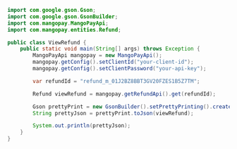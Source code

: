 ```java Java
import com.google.gson.Gson;
import com.google.gson.GsonBuilder;
import com.mangopay.MangoPayApi;
import com.mangopay.entities.Refund;

public class ViewRefund {
    public static void main(String[] args) throws Exception {
        MangoPayApi mangopay = new MangoPayApi();
        mangopay.getConfig().setClientId("your-client-id");
        mangopay.getConfig().setClientPassword("your-api-key");

        var refundId = "refund_m_01J2BZ8BBT3GV20FZES1B5Z7TM";

        Refund viewRefund = mangopay.getRefundApi().get(refundId);

        Gson prettyPrint = new GsonBuilder().setPrettyPrinting().create();
        String prettyJson = prettyPrint.toJson(viewRefund);

        System.out.println(prettyJson);
    }
}
```